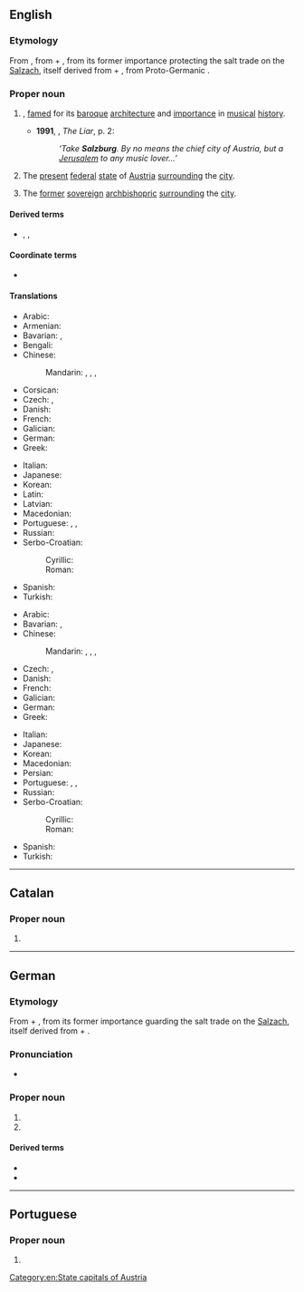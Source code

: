==English==
{{wikipedia|lang=en}}

===Etymology===
From {{bor|en|de|Salzburg}}, from {{m|de|Salz||[[salt]]}} + {{m|de|Burg||[[castle]], [[fort]]}}, from its former importance protecting the salt trade on the [[Salzach]], itself derived from {{m|de|Salz}} + {{m|de|Aach}}, from Proto-Germanic {{m|gem-pro|*ahwō||[[water]]s, [[river]]}}.

===Proper noun===
{{en-proper noun}}

# {{place|en|city|in western|c/Austria}}, [[fame]]d for its [[baroque]] [[architecture]] and [[importance]] in [[musical]] [[history]].
#* '''1991''', {{w|Stephen Fry}}, ''The Liar'', p. 2:
#*: ''‘Take '''Salzburg'''. By no means the chief city of Austria, but a [[Jerusalem]] to any music lover...’''
# The [[present]] [[federal]] [[state]] of [[Austria]] [[surround]]ing the [[city]].
# {{lb|en|historical}} The [[former]] [[sovereign]] [[archbishopric]] [[surround]]ing the [[city]].

====Derived terms====
* {{l|en|Salzburger}}, {{l|en|Salzburgian}}, {{l|en|salzburgite}}

====Coordinate terms====
* {{list:states of Austria/en}}

====Translations====
{{trans-top|city}}
* Arabic: {{t|ar|سَالْزْبُورْغ|m}}
* Armenian: {{t+|hy|Զալցբուրգ}}
* Bavarian: {{t|bar|Soizburg}}, {{t|bar|Såizburg}}
* Bengali: {{t|bn|সলজবুর্গ|tr=śôlôzburg}}
* Chinese:
*: Mandarin: {{t|cmn|薩爾茲堡|sc=Hani}}, {{t|cmn|萨尔茲堡|tr=Sà'ěrzībǎo|sc=Hani}}, {{t+|cmn|薩爾茨堡}}, {{t+|cmn|萨尔茨堡|tr=Sà'ěrcíbǎo}}
* Corsican: {{t|co|Salisburgu|f}}
* Czech: {{t+|cs|Salcburk|m}}, {{t+|cs|Solnohrad|m}}
* Danish: {{t|da|Salzburg}}
* French: {{t+|fr|Salzbourg|m}}
* Galician: {{t|gl|Salzburgo}}
* German: {{t+|de|Salzburg|n}}
* Greek: {{t+|el|Σάλτσμπουργκ}}
{{trans-mid}}
* Italian: {{t|it|Salisburgo|f}}
* Japanese: {{t|ja|ザルツブルク|tr=Zarutsuburuku}}
* Korean: {{t|ko|^잘츠부르크}}
* Latin: {{t|la|Salisburgum|n}}
* Latvian: {{t|lv|Zalcburga|f}}
* Macedonian: {{t|mk|Салцбург|m}}
* Portuguese: {{t|pt|Salisburgo|f}}, {{t|pt|Salzburgo|f}}, {{t|pt|Salzburg|f}}
* Russian: {{t+|ru|За́льцбург|m}}
* Serbo-Croatian:
*: Cyrillic: {{t|sh|Салцбург|m}}
*: Roman: {{t|sh|Salcburg|m}}
* Spanish: {{t+|es|Salzburgo}}
* Turkish: {{t|tr|Salzburg}}
{{trans-bottom}}

{{trans-top|modern Austrian state}}
* Arabic: {{t|ar|سَالْزْبُورْغ|m}}
* Bavarian: {{t|bar|Soizburg}}, {{t|bar|Såizburg}}
* Chinese:
*: Mandarin: {{t|cmn|薩爾茲堡|sc=Hani}}, {{t|cmn|萨尔茲堡|tr=Sà'ěrzībǎo|sc=Hani}}, {{t+|cmn|薩爾茨堡}}, {{t+|cmn|萨尔茨堡|tr=Sà'ěrcíbǎo}}
* Czech: {{t+|cs|Salcbursko|n}}, {{t+|cs|Solnohradsko|n}}
* Danish: {{t|da|Salzburg}}
* French: {{t+|fr|Salzbourg|m}}
* Galician: {{t|gl|Salzburgo}}
* German: {{t+|de|Salzburg|n}}
* Greek: {{t+|el|Σάλτσμπουργκ}}
{{trans-mid}}
* Italian: {{t|it|Salisburgo|m}}
* Japanese: {{t|ja|ザルツブルク|tr=Zarutsuburuku|sc=Jpan}}
* Korean: {{t|ko|^잘츠부르크}}
* Macedonian: {{t|mk|Салцбург|m}}
* Persian: {{t|fa|زالتسبورگ|tr=zâlsburg}}
* Portuguese: {{t|pt|Salisburgo|f}}, {{t|pt|Salzburgo|f}}, {{t|pt|Salzburg|f}}
* Russian: {{t+|ru|За́льцбург|m}}
* Serbo-Croatian:
*: Cyrillic: {{t|sh|Салцбург|m}}
*: Roman: {{t|sh|Salcburg|m}}
* Spanish: {{t+|es|Salzburgo}}
* Turkish: {{t|tr|Salzburg}}
{{trans-bottom}}

[[Category:en:State capitals of Austria]]

----

==Catalan==

===Proper noun===
{{ca-proper noun|m}}

# {{l|en|Salzburg}}

----

==German==
{{wikipedia|lang=de}}

===Etymology===
From {{m|de|Salz||[[salt]]}} + {{m|de|Burg||[[castle]], [[fort]]}}, from its former importance guarding the salt trade on the [[Salzach]], itself derived from {{m|de|Salz}} + {{m|de|Aach}}.

===Pronunciation===
* {{audio|de|De-Salzburg.ogg|Audio}}

===Proper noun===
{{de-proper noun|toponym}}

# {{place|de|city|c/Austria|t=Salzburg}}
# {{place|de|state|c/Austria|t=Salzburg}}

====Derived terms====
* {{l|de|Salzburger}}
* {{l|de|salzburgisch}}

----

==Portuguese==

===Proper noun===
{{pt-proper noun|f}}

# {{alternative form of|pt|Salzburgo}}